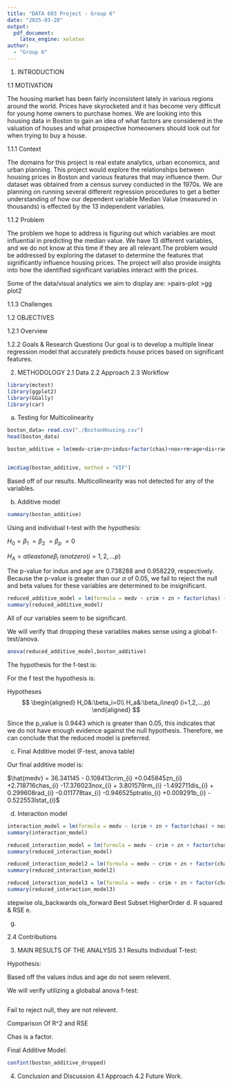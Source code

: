 ```yaml
---
title: "DATA 603 Project - Group 6"
date: "2025-03-28"
output: 
  pdf_document:
    latex_engine: xelatex
author: 
  - "Group 6"
---
```

1. INTRODUCTION

1.1 MOTIVATION

The housing market has been fairly inconsistent lately in various regions around the world. Prices have skyrocketed and it has become very difficult for young home owners to purchase homes. We are looking into this housing data in Boston to gain an idea of what factors are considered in the valuation of houses and what prospective homeowners should look out for when trying to buy a house.

1.1.1 Context

The domains for this project is real estate analytics, urban economics, and  urban planning. This project would explore the relationships between housing prices in Boston and various features that may influence them. Our dataset was obtained from a census survey conducted in the 1970s. We are planning on running several different regression procedures to get a better understanding of how our dependent variable Median Value (measured in thousands) is effected by the 13 independent variables. 

1.1.2 Problem

The problem we hope to address is figuring out which variables are most influential in predicting the median value. We have 13 different variables, and we do not know at this time if they are all relevant.The problem would be addressed by exploring the dataset to determine the features that significantly influence housing prices. The project will also provide insights into how the identified significant variables interact with the prices.

Some of the data/visual analytics we aim to display are:
>pairs-plot 
>gg plot2 


1.1.3 Challenges


1.2 OBJECTIVES

1.2.1 Overview


1.2.2 Goals & Research Questions
Our goal is to develop a multiple linear regression model that accurately predicts house prices based on significant features.



2. METHODOLOGY
2.1 Data
2.2 Approach
2.3 Workflow

```r
library(mctest)
library(ggplot2)
library(GGally)
library(car)
```


a. Testing for Multicolinearity
```r
boston_data= read.csv("./BostonHousing.csv")
head(boston_data)

boston_additive = lm(medv~crim+zn+indus+factor(chas)+nox+rm+age+dis+rad+tax+ptratio+b+lstat, data= boston_data)


imcdiag(boston_additive, method = "VIF")
```
Based off of our results. Multicollinearity was not detected for any of the variables. 



b. Additive model
```r
summary(boston_additive)

```
Using and individual t-test with the hypothesis: 

$H_0 = \beta_1\ = \beta_2\ = \beta_p\ =0$

$H_A = at least one \beta_i\ is not zero (i=1,2,...p)$

The p-value for indus and age are  0.738288 and 0.958229, respectively. Because the p-value is greater than our $\alpha$ of 0.05, we fail to reject the null and beta values for these variables are determined to be insignificant.

```r
reduced_additive_model = lm(formula = medv ~ crim + zn + factor(chas) + nox + rm+ dis + rad + tax + ptratio + b + lstat, data = boston_data)
summary(reduced_additive_model)
```

All of our variables seem to be significant. 

We will verify that dropping these variables makes sense using a global f-test/anova. 

```r
anova(reduced_additive_model,boston_additive)
```
The hypothesis for the f-test is: 

For the f test the hypothesis is:

Hypotheses
$$
\begin{aligned}
H_0&:\beta_i=0\\
H_a&:\beta_i\neq0 (i=1,2,...,p)
\end{aligned}
$$

Since the p_value is 0.9443 which is greater than 0.05, this indicates that we do not have enough evidence against the null hypothesis. Therefore, we can conclude that the reduced model is preferred.



c. Final Additive model (F-test, anova table)

Our final additive model is: 

$\hat{medv} = 36.341145 - 0.108413crim_{i} +0.045845zn_{i} +2.718716chas_{i} -17.376023nox_{i} + 3.801579rm_{i} -1.492711dis_{i} + 0.299608rad_{i} -0.011778tax_{i} -0.946525ptratio_{i} +0.009291b_{i} - 0.522553lstat_{i}$


d. Interaction model

```r
interaction_model = lm(formula = medv ~ (crim + zn + factor(chas) + nox + rm+ dis + rad + tax + ptratio + b + lstat)^2, data = boston_data)
summary(interaction_model)
```


```r
reduced_interaction_model = lm(formula = medv ~ crim + zn + factor(chas) + nox + rm+ dis + rad + tax + ptratio + b + lstat + crim:zn + crim:chas + crim:nox + crim:rm+ crim:dis +crim:rad+ crim:tax+ crim:b +crim:lstat + zn:dis + zn:tax + chas:nox +chas:rm +chas:lstat + nox:rad + nox:tax+ rm:dis + rm:ptratio+ rm:b+ rm:lstat+ dis:rad + dis:lstat+ b:lstat, data = boston_data)
summary(reduced_interaction_model)
```
```r
reduced_interaction_model2 = lm(formula = medv ~ crim + zn + factor(chas) + nox + rm+ dis + rad + tax + ptratio + b + lstat + crim:zn + crim:chas  +crim:rad+ crim:tax + zn:dis+ chas:nox +chas:rm + nox:rad + nox:tax+ rm:dis + rm:ptratio+ rm:lstat+ dis:rad + dis:lstat+ b:lstat, data = boston_data)
summary(reduced_interaction_model2)
```
```r
reduced_interaction_model3 = lm(formula = medv ~ crim + zn + factor(chas) + nox + rm+ dis + rad + tax + ptratio + b + lstat + crim:zn + crim:chas  +crim:rad+ crim:tax + zn:dis+ chas:nox +chas:rm + nox:rad + rm:dis + rm:ptratio+ rm:lstat+ dis:rad + dis:lstat+ b:lstat, data = boston_data)
summary(reduced_interaction_model3)
```





stepwise
ols_backwards
ols_forward
Best Subset
HigherOrder
d. R squared & RSE
e. 

g.  

2.4 Contributions

3. MAIN RESULTS OF THE ANALYSIS
3.1 Results
Individual T-test: 

Hypothesis: 


Based off the values indus and age do not seem relevent. 

We will verify utilizing a globabal anova f-test: 
```r


```
Fail to reject null, they are not relevent. 


Comparison Of R^2 and RSE 

Chas is a factor. 


Final Additive Model: 

```r
confint(boston_additive_dropped)
```

4. Conclusion and Discussion
4.1 Approach
4.2 Future Work.
